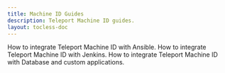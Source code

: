 ```yaml
---
title: Machine ID Guides
description: Teleport Machine ID guides.
layout: tocless-doc
---
```


<TileSet>
  <Tile icon="server" title="Using Teleport Machine ID with Ansible" href="./guides/ansible.mdx">
    How to integrate Teleport Machine ID with Ansible.
  </Tile>
  <Tile icon="server" title="Using Teleport Machine ID with Jenkins" href="./guides/jenkins.mdx">
    How to integrate Teleport Machine ID with Jenkins.
  </Tile>
  <Tile icon="database" title="Using Teleport Machine ID with Databases" href="./guides/databases.mdx">
    How to integrate Teleport Machine ID with Database and custom applications.
  </Tile>
</TileSet>
